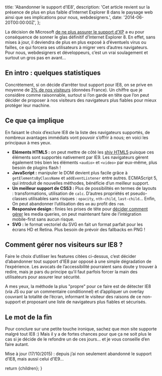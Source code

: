 
  title: 'Abandonner le support d’IE8',
  description:
    'Cet article revient sur la présence de plus en plus faible d’Internet Explorer 8 dans le paysage web ainsi que ses implications pour nous, webdesigners.',
  date: '2014-06-20T00:00:00Z',
};

La décision de Microsoft [de ne plus assurer le support d’XP](http://windows.microsoft.com/fr-fr/windows/end-support-help) a eu pour conséquence de sonner le glas définitif d’Internet Explorer 8. En effet, sans mises à jour, il deviendra de plus en plus exposé à d’éventuels virus ou failles, ce qui forcera ses utilisateurs à migrer vers d’autres navigateurs. Pour nous, webdesigners et développeurs, c’est un vrai soulagement et surtout un gros pas en avant…

## En intro : quelques statistiques

Concrètement, si on décide d’arrêter tout support pour IE8, on se prive en moyenne de [3% de nos visiteurs](http://gs.statcounter.com/#desktop-browser_version_partially_combined-FR-monthly-201404-201406-bar) (données France). Un chiffre que je considère comme raisonnable, surtout si l’on garde en tête que l’on peut décider de proposer à nos visiteurs des navigateurs plus fiables pour mieux protéger leur machine.

## Ce que ça implique

En faisant le choix d’exclure IE8 de la liste des navigateurs supportés, de nombreux avantages immédiats vont pouvoir s’offrir à nous; en voici les principaux à mes yeux.

- **Eléments HTML5 :** on peut mettre de côté les [shiv HTML5](https://code.google.com/p/html5shiv/) puisque ces éléments sont supportés nativement par IE9. Les navigateurs gèrent également très bien les éléments `<audio>` et `<video>` par eux-même, plus besoin de plugins flash !
- **JavaScript :** manipuler le DOM devient plus facile grâce à `getElementsByClassName` et `addEventListener` entre autres. ECMAScript 5, qui introduit de nouvelles méthodes, bénéficie d’un meilleur support.
- **Un meilleur support de CSS3 :** Plus de possibilités en termes de layouts : transformations, utilisation de `calc`. D’autres propriétés et pseudo-classes utilisables sans risques : `opacity`, `nth-child`, `last-child`… Enfin, On peut abandonner l’utilisation des `em` au profit des `rem`.
- **Responsive design :** finies les prises de tête pour [décider comment gérer](/articles/les-anciens-navigateurs/) les media queries, on peut maintenant faire de l’intégration mobile-first sans aucun risque.
- **SVG :** le format vectoriel du SVG en fait un format parfait pour les écrans HD et Retina. Plus besoin de prévoir des fallbacks en PNG !

## Comment gérer nos visiteurs sur IE8 ?

Faire le choix d’utiliser les features citées ci-dessus, c’est décider d’abandonner tout support d’IE8 par opposé à une simple dégradation de l’expérience. Les avocats de l’accessibilité pourraient sans doute y trouver à redire, mais je pars du principe qu’il faut parfois forcer la main des utilisateurs pour assurer leur sécurité.

A mes yeux, la méthode la plus "propre" pour ce faire est de détecter IE8 (via JS ou par un commentaire conditionnel) et d’appliquer un overlay couvrant la totalité de l’écran, informant le visiteur des raisons de ce non-support et proposant une liste de navigateurs plus fiables et sécurisés.

## Le mot de la fin

Pour conclure sur une petite touche ironique, sachez que mon site supporte malgré tout IE8 :) Mais il y a de fortes chances pour que ça ne soit plus le cas si je décide de le refondre un de ces jours… et je vous conseille d’en faire autant.

<div className="info">
  Mise à jour (17/10/2015) : depuis j’ai non seulement abandonné le support
  d’IE8, mais aussi celui d’IE9…
</div>

  return <MdxLayout metadata={metadata}>{children}</MdxLayout>;
}
